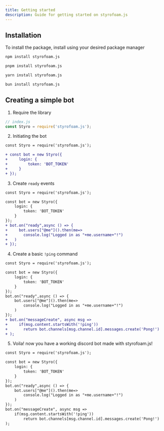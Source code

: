 ```yaml
---
title: Getting started
description: Guide for getting started on styrofoam.js
---
```



## Installation

To install the package, install using your desired package manager

<Tabs>
<TabItem label="npm">

```sh
npm install styrofoam.js
```

</TabItem>
<TabItem label="pnpm">

```sh
pnpm install styrofoam.js
```

</TabItem>
<TabItem label="Yarn">

```sh
yarn install styrofoam.js
```

</TabItem>
<TabItem label="Bun">

```sh
bun install styrofoam.js
```

</TabItem>
</Tabs>

## Creating a simple bot

1. Require the library
```js
// index.js
const Styro = require('styrofoam.js');
```
2. Initiating the bot
```diff lang="js"
const Styro = require('styrofoam.js');

+ const bot = new Styro({
+     login: {
+         token: 'BOT_TOKEN'
+     }
+ });
```
3. Create `ready` events
```diff lang="js"
const Styro = require('styrofoam.js');

const bot = new Styro({
    login: {
        token: 'BOT_TOKEN'
    }
});
+ bot.on("ready",async () => {
+     bot.users["@me"]().then(me=>
+ 	    console.log("Logged in as "+me.username+"!")
+ 	)
+ });
```
4. Create a basic `!ping` command
```diff lang="js"
const Styro = require('styrofoam.js');

const bot = new Styro({
    login: {
        token: 'BOT_TOKEN'
    }
});
bot.on("ready",async () => {
    bot.users["@me"]().then(me=>
	    console.log("Logged in as "+me.username+"!")
	)
});
+ bot.on("messageCreate", async msg =>
+     if(msg.content.startsWith('!ping'))
+ 	    return bot.channels[msg.channel.id].messages.create('Pong!')
+ );
```
5. Voila! now you have a working discord bot made with styrofoam.js!
```diff lang="js"
const Styro = require('styrofoam.js');

const bot = new Styro({
    login: {
        token: 'BOT_TOKEN'
    }
});
bot.on("ready",async () => {
    bot.users["@me"]().then(me=>
	    console.log("Logged in as "+me.username+"!")
	)
});
bot.on("messageCreate", async msg =>
    if(msg.content.startsWith('!ping'))
	    return bot.channels[msg.channel.id].messages.create('Pong!')
);
```